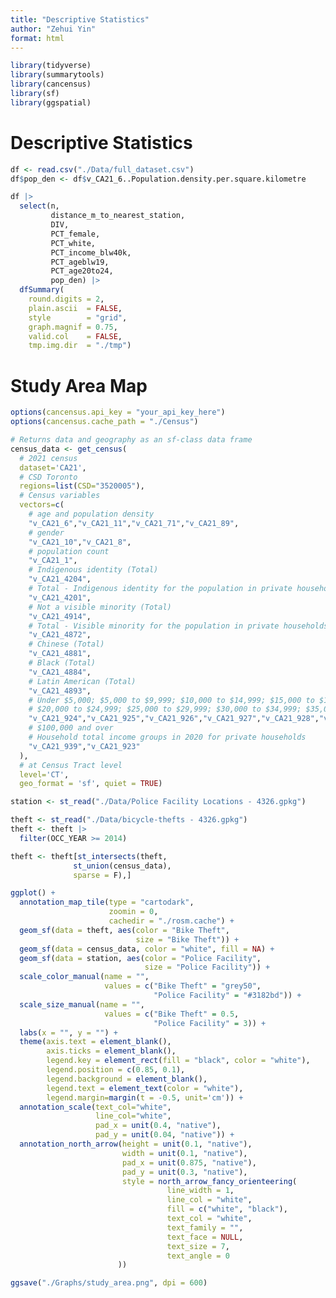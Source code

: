 ```yaml
---
title: "Descriptive Statistics"
author: "Zehui Yin"
format: html
---
```


```r
library(tidyverse)
library(summarytools)
library(cancensus)
library(sf)
library(ggspatial)
```

# Descriptive Statistics

```r
df <- read.csv("./Data/full_dataset.csv")
df$pop_den <- df$v_CA21_6..Population.density.per.square.kilometre
```

```r
df |>
  select(n,
         distance_m_to_nearest_station,
         DIV,
         PCT_female,
         PCT_white,
         PCT_income_blw40k,
         PCT_ageblw19,
         PCT_age20to24,
         pop_den) |>
  dfSummary(
    round.digits = 2,
    plain.ascii  = FALSE, 
    style        = "grid", 
    graph.magnif = 0.75, 
    valid.col    = FALSE,
    tmp.img.dir  = "./tmp")
```

# Study Area Map

```r
options(cancensus.api_key = "your_api_key_here")
options(cancensus.cache_path = "./Census")

# Returns data and geography as an sf-class data frame
census_data <- get_census(
  # 2021 census
  dataset='CA21',
  # CSD Toronto
  regions=list(CSD="3520005"),
  # Census variables
  vectors=c(
    # age and population density
    "v_CA21_6","v_CA21_11","v_CA21_71","v_CA21_89",
    # gender
    "v_CA21_10","v_CA21_8",
    # population count
    "v_CA21_1",
    # Indigenous identity (Total)
    "v_CA21_4204",
    # Total - Indigenous identity for the population in private households (Total)
    "v_CA21_4201",
    # Not a visible minority (Total)
    "v_CA21_4914",
    # Total - Visible minority for the population in private households (Total)
    "v_CA21_4872",
    # Chinese (Total)
    "v_CA21_4881",
    # Black (Total)
    "v_CA21_4884",
    # Latin American (Total)
    "v_CA21_4893",
    # Under $5,000; $5,000 to $9,999; $10,000 to $14,999; $15,000 to $19,999 ;
    # $20,000 to $24,999; $25,000 to $29,999; $30,000 to $34,999; $35,000 to $39,999
    "v_CA21_924","v_CA21_925","v_CA21_926","v_CA21_927","v_CA21_928","v_CA21_929","v_CA21_930","v_CA21_931",
    # $100,000 and over
    # Household total income groups in 2020 for private households
    "v_CA21_939","v_CA21_923"
  ),
  # at Census Tract level
  level='CT',
  geo_format = 'sf', quiet = TRUE)

station <- st_read("./Data/Police Facility Locations - 4326.gpkg")

theft <- st_read("./Data/bicycle-thefts - 4326.gpkg")
theft <- theft |>
  filter(OCC_YEAR >= 2014)

theft <- theft[st_intersects(theft,
              st_union(census_data),
              sparse = F),]
```

```r
ggplot() +
  annotation_map_tile(type = "cartodark",
                      zoomin = 0,
                      cachedir = "./rosm.cache") +
  geom_sf(data = theft, aes(color = "Bike Theft", 
                            size = "Bike Theft")) +
  geom_sf(data = census_data, color = "white", fill = NA) +
  geom_sf(data = station, aes(color = "Police Facility", 
                              size = "Police Facility")) +
  scale_color_manual(name = "",
                     values = c("Bike Theft" = "grey50",
                                "Police Facility" = "#3182bd")) +
  scale_size_manual(name = "",
                     values = c("Bike Theft" = 0.5,
                                "Police Facility" = 3)) +
  labs(x = "", y = "") +
  theme(axis.text = element_blank(),
        axis.ticks = element_blank(),
        legend.key = element_rect(fill = "black", color = "white"),
        legend.position = c(0.85, 0.1),
        legend.background = element_blank(),
        legend.text = element_text(color = "white"),
        legend.margin=margin(t = -0.5, unit='cm')) +
  annotation_scale(text_col="white",
                   line_col="white",
                   pad_x = unit(0.4, "native"),
                   pad_y = unit(0.04, "native")) +
  annotation_north_arrow(height = unit(0.1, "native"),
                         width = unit(0.1, "native"),
                         pad_x = unit(0.875, "native"),
                         pad_y = unit(0.3, "native"),
                         style = north_arrow_fancy_orienteering(
                                   line_width = 1,
                                   line_col = "white",
                                   fill = c("white", "black"),
                                   text_col = "white",
                                   text_family = "",
                                   text_face = NULL,
                                   text_size = 7,
                                   text_angle = 0
                        ))

ggsave("./Graphs/study_area.png", dpi = 600)
```
